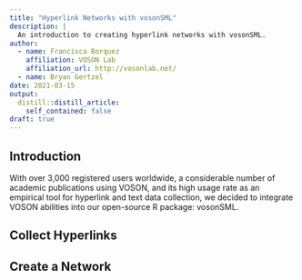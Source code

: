 ```yaml
---
title: "Hyperlink Networks with vosonSML"
description: |
  An introduction to creating hyperlink networks with vosonSML.
author:
  - name: Francisca Borquez
    affiliation: VOSON Lab
    affiliation_url: http://vosonlab.net/
  - name: Bryan Gertzel
date: 2021-03-15
output:
  distill::distill_article:
    self_contained: false
draft: true
---
```


## Introduction

With over 3,000 registered users worldwide, a considerable number of academic publications using VOSON, and its high usage rate as an empirical tool for hyperlink and text data collection, we decided to integrate VOSON abilities into our open-source R package: vosonSML. 

## Collect Hyperlinks

## Create a Network
